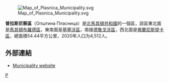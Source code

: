 [[File:Map_of_Plasnica_Municipality.svg|right]]

'''普拉斯尼察區'''（Општина Пласница）是[[北馬其頓共和國|北馬其頓共和國]]的一個區，該區東北面是[[馬其頓布羅德區|馬其頓布羅德區]]，東南面是[[基塞沃區|基塞沃區]]，南接[[德魯戈沃區|德魯戈沃區]]，西北面是[[弗蘭尼斯提卡區|弗蘭尼斯提卡區]]，總面積54.44平方公里，2020年人口为4,512人。 

==外部連結==
* [http://www.plasnica.gov.mk/ Municipality website] {{Wayback|url=http://www.plasnica.gov.mk/ |date=20210308093909 }}

{{北馬其頓行政區劃}}

[[Category:北马其顿行政区划|P]]


{{Macedonia-stub}}